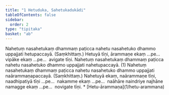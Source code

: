 ```yaml
---
title: "1 Hetuduka, Sahetukadukādi"
tableOfContents: false
sidebar:
  order: 2
type: "tipitaka"
basket: "ab"
---
```



<DynamicBreadcrumb />

<Division number="1">

<Paragraph number="2">
Nahetuṃ nasahetukaṃ dhammaṃ paṭicca nahetu nasahetuko dhammo uppajjati hetupaccayā. (Saṃkhittaṃ.)

</Paragraph>

<Paragraph number="3">
Hetuyā tīṇi, ārammaṇe ekaṃ …pe…  vipāke ekaṃ …pe…  avigate tīṇi.

</Paragraph>

</Division>
<Division number="2">

<Paragraph number="4">
Nahetuṃ nasahetukaṃ dhammaṃ paṭicca nahetu nasahetuko dhammo uppajjati nahetupaccayā. (1)

</Paragraph>

<Paragraph number="5">
Nahetuṃ nasahetukaṃ dhammaṃ paṭicca nahetu nasahetuko dhammo uppajjati naārammaṇapaccayā. (Saṃkhittaṃ.)

</Paragraph>

<Paragraph number="6">
Nahetuyā ekaṃ, naārammaṇe tīṇi, naadhipatiyā tīṇi …pe…  nakamme ekaṃ …pe…  naāhāre naindriye najhāne namagge ekaṃ …pe…  novigate tīṇi.

</Paragraph>
</Division>

<TableOfContents>
* [Hetu-ārammaṇa](1/hetu-arammana)
</TableOfContents>